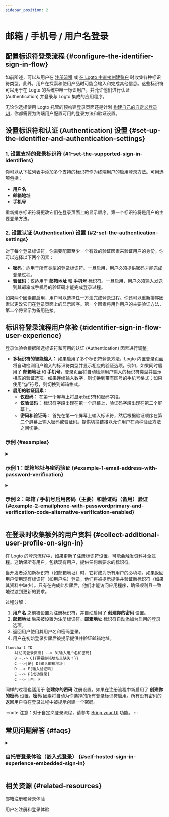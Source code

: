 ```yaml
---
sidebar_position: 2
---
```


# 邮箱 / 手机号 / 用户名登录

## 配置标识符登录流程 \{#configure-the-identifier-sign-in-flow}

如前所述，可以从用户在 [注册流程](/end-user-flows/sign-up-and-sign-in/sign-up) 或 [在 Logto 中直接创建账户](/user-management/manage-users#add-users) 时收集各种标识符类型。此外，用户在探索和使用产品时可能会输入和完成其他信息。这些标识符可以用于在 Logto 的系统中唯一标识用户，并允许他们进行认证 (Authentication) 并登录与 Logto 集成的应用程序。

无论你选择使用 Logto 托管的预构建登录页面还是计划 [构建自己的自定义登录 UI](/customization#custom-ui)，你都需要为终端用户配置可用的登录方法和验证设置。

## 设置标识符和认证 (Authentication) 设置 \{#set-up-the-identifier-and-authentication-settings}

### 1. 设置支持的登录标识符 \{#1-set-the-supported-sign-in-identifiers}

你可以从下拉列表中添加多个支持的标识符作为终端用户的启用登录方法。可用选项包括：

- **用户名**
- **邮箱地址**
- **手机号**

重新排序标识符将更改它们在登录页面上的显示顺序。第一个标识符将是用户的主要登录方法。

### 2. 设置认证 (Authentication) 设置 \{#2-set-the-authentication-settings}

对于每个登录标识符，你需要配置至少一个有效的验证因素来验证用户的身份。你可以选择以下两个因素：

- **密码**：适用于所有类型的登录标识符。一旦启用，用户必须提供密码才能完成登录过程。
- **验证码**：仅适用于 **邮箱地址** 和 **手机号** 标识符。一旦启用，用户必须输入发送到其邮箱或手机号的验证码才能完成登录过程。

如果两个因素都启用，用户可以选择任一方法完成登录过程。你还可以重新排序因素以更改它们在登录页面上的显示顺序。第一个因素将用作用户的主要验证方法，第二个将显示为备用链接。

## 标识符登录流程用户体验 \{#identifier-sign-in-flow-user-experience}

登录体验会根据所选标识符和可用的认证 (Authentication) 因素进行调整。

- **多标识符的智能输入：**
  如果启用了多个标识符登录方法，Logto 内置登录页面将自动检测用户输入的标识符类型并显示相应的验证选项。例如，如果同时启用了 **邮箱地址** 和 **手机号**，登录页面将自动检测用户输入的标识符类型并显示相应的验证选项。如果连续输入数字，则切换到带有区号的手机号格式；如果使用“@”符号，则切换到邮箱格式。
- **启用的验证因素：**
  - **仅密码：** 在第一个屏幕上将显示标识符和密码字段。
  - **仅验证码：** 标识符字段出现在第一个屏幕上，验证码字段出现在第二个屏幕上。
  - **密码和验证码：** 首先在第一个屏幕上输入标识符，然后根据验证顺序在第二个屏幕上输入密码或验证码。提供切换链接以允许用户在两种验证方法之间切换。

### 示例 \{#examples}

<details>
  <summary>

### 示例 1：邮箱地址与密码验证 \{#example-1-email-address-with-password-verification}

</summary>

添加 **邮箱地址** 作为登录标识符，并启用 **密码** 因素进行验证。

![邮箱地址与密码验证](./assets/sign-in-email-password.png)

</details>

<details>
  <summary>

### 示例 2：邮箱 / 手机号启用密码（主要）和验证码（备用）验证 \{#example-2-emailphone-with-passwordprimary-and-verification-code-alternative-verification-enabled}

</summary>

添加 **邮箱地址** 和 **手机号** 作为登录标识符。
为两个标识符启用 **密码** 和 **验证码** 因素。

![邮箱 / 手机号与密码和验证码验证](./assets/sign-in-email-phone-password-verification-code.png)

</details>

## 在登录时收集额外的用户资料 \{#collect-additional-user-profile-on-sign-in}

在 Logto 的登录流程中，如果更新了注册标识符设置，可能会触发资料补全过程。这确保所有用户，包括现有用户，提供任何新要求的标识符。

当开发者添加新标识符（如邮箱地址）时，它将成为所有用户的必填项。如果返回用户使用现有标识符（如用户名）登录，他们将被提示提供并验证新标识符（如果其资料中缺少）。只有在完成此步骤后，他们才能访问应用程序，确保顺利且一致地过渡到更新的要求。

过程分解：

1. **用户名** 之前被设置为注册标识符，并自动启用了 **创建你的密码** 设置。
2. **邮箱地址** 后来被设置为注册标识符。**邮箱地址** 标识符自动添加为启用的登录选项。
3. 返回用户使用其用户名和密码登录。
4. 用户在初始登录步骤后被提示提供并验证邮箱地址。

```mermaid
flowchart TD
    A[访问登录页面] --> B[输入用户名和密码]
    B -.-> C{{需要邮箱地址且缺失？}}
    C -->|是| D[输入邮箱地址]
    D --> E[输入验证码]
    E --> F[成功登录]
    C --> |否| F
```

同样的过程也适用于 **创建你的密码** 注册设置。如果在注册流程中新启用了 **创建你的密码** 设置，**密码** 因素将自动为你选择的所有登录标识符启用。所有没有密码的返回用户将在登录过程中被提示创建一个密码。

:::note
注意：对于自定义登录流程，请参考 [Bring your UI](/customization/bring-your-ui/) 功能。
:::

## 常见问题解答 \{#faqs}

<details>
  <summary>

### 自托管登录体验（嵌入式登录） \{#self-hosted-sign-in-experience-embedded-sign-in}

</summary>

Logto 目前不支持无头 API 用于登录和注册。然而，你可以使用我们的 [Bring your UI](/customization/bring-your-ui/) 功能将自定义登录表单上传到 Logto。我们还支持多个登录参数，你可以使用这些参数预填充从你的应用程序收集的用户标识符到登录表单中，或直接使用第三方社交或企业单点登录 (SSO) 提供商进行登录。了解更多信息，请访问 [认证 (Authentication) 参数](/end-user-flows/authentication-parameters/)。

</details>

## 相关资源 \{#related-resources}

<Url href="https://www.youtube.com/watch?v=64rBXpWbScc">邮箱注册和登录体验</Url>

<Url href="https://www.youtube.com/watch?v=chQxCJX6e6w">用户名注册和登录体验</Url>
